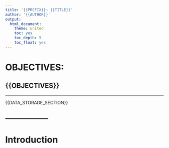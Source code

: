 ```yaml
---
title: '{{PREFIX}}~ {{TITLE}}'
author: '{{AUTHOR}}'
output:
  html_document:
    theme: united
    toc: yes
    toc_depth: 5
    toc_float: yes
---
```




# OBJECTIVES:



{{OBJECTIVES}}
--------------------------------------------------------------------------------
--------------------------------------------------------------------------------



{{DATA_STORAGE_SECTION}}


--------------------
--------------------



# Introduction





